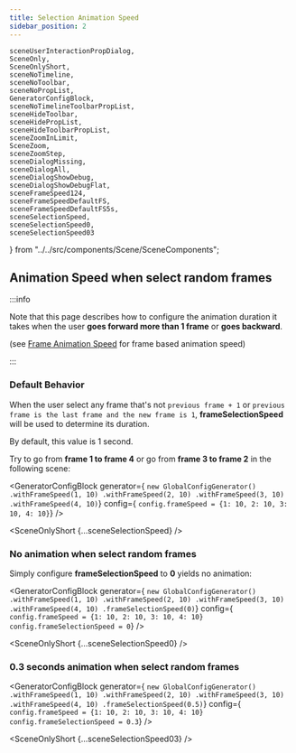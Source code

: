 ```yaml
---
title: Selection Animation Speed
sidebar_position: 2
---
```


    sceneUserInteractionPropDialog,
    SceneOnly,
    SceneOnlyShort,
    sceneNoTimeline,
    sceneNoToolbar,
    sceneNoPropList,
    GeneratorConfigBlock,
    sceneNoTimelineToolbarPropList,
    sceneHideToolbar,
    sceneHidePropList,
    sceneHideToolbarPropList,
    sceneZoomInLimit,
    SceneZoom,
    sceneZoomStep,
    sceneDialogMissing,
    sceneDialogAll,
    sceneDialogShowDebug,
    sceneDialogShowDebugFlat,
    sceneFrameSpeed124,
    sceneFrameSpeedDefaultFS,
    sceneFrameSpeedDefaultFS5s,
    sceneSelectionSpeed,
    sceneSelectionSpeed0,
    sceneSelectionSpeed03
} from "../../src/components/Scene/SceneComponents";




## Animation Speed when select random frames


:::info

Note that this page describes how to configure the
animation duration it takes when the user **goes forward more than 1 frame** or **goes backward**.

(see [Frame Animation Speed](frame-animation-speed) for frame based animation speed)

:::


### Default Behavior

When the user select any frame that's not `previous frame + 1` or `previous frame is the last frame and the new frame is 1`, **frameSelectionSpeed** will be used to determine its duration.

By default, this value is 1 second.

Try to go from **frame 1 to frame 4** or go from **frame 3 to frame 2** in the following scene:

<GeneratorConfigBlock
    generator={
`new GlobalConfigGenerator()
    .withFrameSpeed(1, 10)
    .withFrameSpeed(2, 10)
    .withFrameSpeed(3, 10)
    .withFrameSpeed(4, 10)`}
    config={
`config.frameSpeed = {1: 10, 2: 10, 3: 10, 4: 10}`} />

<SceneOnlyShort {...sceneSelectionSpeed} />


### No animation when select random frames

Simply configure **frameSelectionSpeed** to **0** yields no animation:

<GeneratorConfigBlock
    generator={
        `new GlobalConfigGenerator()
    .withFrameSpeed(1, 10)
    .withFrameSpeed(2, 10)
    .withFrameSpeed(3, 10)
    .withFrameSpeed(4, 10)
    .frameSelectionSpeed(0)`}
    config={
`config.frameSpeed = {1: 10, 2: 10, 3: 10, 4: 10}
config.frameSelectionSpeed = 0`} />

<SceneOnlyShort {...sceneSelectionSpeed0} />


### 0.3 seconds animation when select random frames

<GeneratorConfigBlock
    generator={
        `new GlobalConfigGenerator()
    .withFrameSpeed(1, 10)
    .withFrameSpeed(2, 10)
    .withFrameSpeed(3, 10)
    .withFrameSpeed(4, 10)
    .frameSelectionSpeed(0.5)`}
    config={
        `config.frameSpeed = {1: 10, 2: 10, 3: 10, 4: 10}
config.frameSelectionSpeed = 0.3`} />

<SceneOnlyShort {...sceneSelectionSpeed03} />